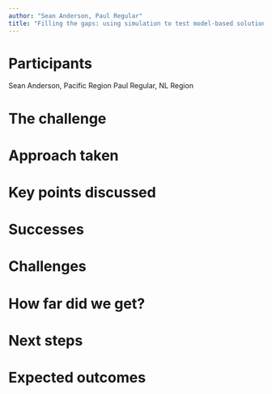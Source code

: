 ```yaml
---
author: "Sean Anderson, Paul Regular"
title: "Filling the gaps: using simulation to test model-based solutions to survey problems"
---
```


# Participants

Sean Anderson, Pacific Region
Paul Regular, NL Region

# The challenge

# Approach taken

# Key points discussed

# Successes

# Challenges

# How far did we get?

# Next steps

# Expected outcomes
